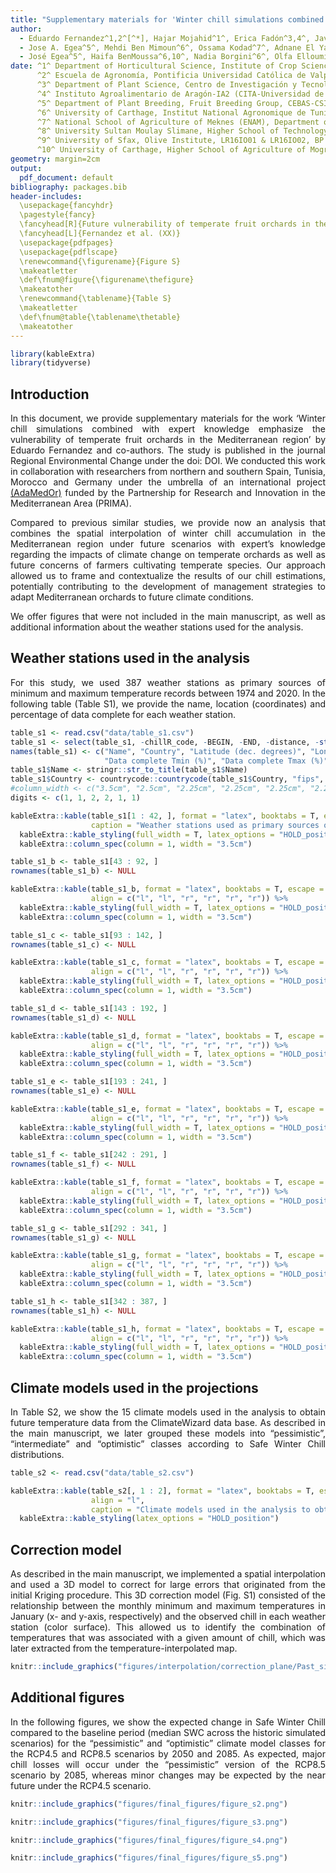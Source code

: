 ```yaml
---
title: "Supplementary materials for 'Winter chill simulations combined with expert knowledge emphasize the vulnerability of temperate fruit orchards in the Mediterranean region'"
author:
  - Eduardo Fernandez^1,2^[^*], Hajar Mojahid^1^, Erica Fadón^3,4^, Javier Rodrigo^3,4^, David Ruiz^5^,
  - Jose A. Egea^5^, Mehdi Ben Mimoun^6^, Ossama Kodad^7^, Adnane El Yaacoubi^8^, Mohamed Ghrab^9^,
  - José Egea^5^, Haifa BenMoussa^6,10^, Nadia Borgini^6^, Olfa Elloumi^9^ and Eike Luedeling^2^  
date: ^1^ Department of Horticultural Science, Institute of Crop Science and Resource Conservation (INRES), University of Bonn, 53121 Bonn, Germany \newline
      ^2^ Escuela de Agronomía, Pontificia Universidad Católica de Valparaíso, Casilla 4-D, Quillota, Chile \newline
      ^3^ Department of Plant Science, Centro de Investigación y Tecnología Agroalimentaria de Aragón (CITA), Gobierno de Aragón, Avda. Montañana 930, 50059 Zaragoza, Spain \newline
      ^4^ Instituto Agroalimentario de Aragón-IA2 (CITA-Universidad de Zaragoza), 50013 Zaragoza, Spain \newline
      ^5^ Department of Plant Breeding, Fruit Breeding Group, CEBAS-CSIC, PO Box 164, Espinardo, 30100 Murcia, Spain \newline
      ^6^ University of Carthage, Institut National Agronomique de Tunisie (INAT), Laboratory GREEN-TEAM (LR17AGR01), 43 avenue Charles Nicolle, 1082 Tunis, Tunisia \newline
      ^7^ National School of Agriculture of Meknes (ENAM), Department of Arboriculture and Viticulture, PB. S/40, 50000 Meknes, Morocco \newline
      ^8^ University Sultan Moulay Slimane, Higher School of Technology Khenifra, P.B. 170, Khenifra, Morocco \newline
      ^9^ University of Sfax, Olive Institute, LR16IO01 & LR16IO02, BP 1087 Sfax 3000, Tunisia \newline
      ^10^ University of Carthage, Higher School of Agriculture of Mograne, Department of Agricultural Production, Zaghouan, Tunisia
geometry: margin=2cm
output: 
  pdf_document: default
bibliography: packages.bib
header-includes:
  \usepackage{fancyhdr}
  \pagestyle{fancy}
  \fancyhead[R]{Future vulnerability of temperate fruit orchards in the Mediterranean}
  \fancyhead[L]{Fernandez et al. (XX)}
  \usepackage{pdfpages}
  \usepackage{pdflscape}
  \renewcommand{\figurename}{Figure S}
  \makeatletter
  \def\fnum@figure{\figurename\thefigure}
  \makeatother
  \renewcommand{\tablename}{Table S}
  \makeatletter
  \def\fnum@table{\tablename\thetable}
  \makeatother
---
```


<style>
body {
text-align: justify}
</style>

```r
library(kableExtra)
library(tidyverse)
```

[^*]: Corresponding author: Eduardo Fernández (eduardo.fernandez.c@pucv.cl)

## Introduction

In this document, we provide supplementary materials for the work 'Winter chill simulations combined with expert knowledge emphasize the vulnerability of temperate fruit orchards in the Mediterranean region' by Eduardo Fernandez and co-authors. The study is published in the journal Regional Environmental Change under the doi: DOI. We conducted this work in collaboration with researchers from northern and southern Spain, Tunisia, Morocco and Germany under the umbrella of an international project [(AdaMedOr)](https://mel.cgiar.org/projects/adamedor) funded by the Partnership for Research and Innovation in the Mediterranean Area (PRIMA).

Compared to previous similar studies, we provide now an analysis that combines the spatial interpolation of winter chill accumulation in the Mediterranean region under future scenarios with expert's knowledge regarding the impacts of climate change on temperate orchards as well as future concerns of farmers cultivating temperate species. Our approach allowed us to frame and contextualize the results of our chill estimations, potentially contributing to the development of management strategies to adapt Mediterranean orchards to future climate conditions.

We offer figures that were not included in the main manuscript, as well as additional information about the weather stations used for the analysis.

\newpage

## Weather stations used in the analysis

For this study, we used 387 weather stations as primary sources of minimum and maximum temperature records between 1974 and 2020. In the following table (Table S1), we provide the name, location (coordinates) and percentage of data complete for each weather station.

```r
table_s1 <- read.csv("data/table_s1.csv")
table_s1 <- select(table_s1, -chillR_code, -BEGIN, -END, -distance, -starts_with("Total"))
names(table_s1) <- c("Name", "Country", "Latitude (dec. degrees)", "Longitude (dec. degrees)",
                     "Data complete Tmin (%)", "Data complete Tmax (%)")
table_s1$Name <- stringr::str_to_title(table_s1$Name)
table_s1$Country <- countrycode::countrycode(table_s1$Country, "fips", "country.name")
#column_width <- c("3.5cm", "2.5cm", "2.25cm", "2.25cm", "2.25cm", "2.25cm")
digits <- c(1, 1, 2, 2, 1, 1)

kableExtra::kable(table_s1[1 : 42, ], format = "latex", booktabs = T, escape = T, digits = digits,
                  caption = "Weather stations used as primary sources of minimum and maximum temperature records between 1974 and 2020 in the Mediterranean basin", align = c("l", "l", "r", "r", "r", "r")) %>% 
  kableExtra::kable_styling(full_width = T, latex_options = "HOLD_position") %>% 
  kableExtra::column_spec(column = 1, width = "3.5cm")
```

```r
table_s1_b <- table_s1[43 : 92, ]
rownames(table_s1_b) <- NULL

kableExtra::kable(table_s1_b, format = "latex", booktabs = T, escape = T, digits = digits,
                  align = c("l", "l", "r", "r", "r", "r")) %>% 
  kableExtra::kable_styling(full_width = T, latex_options = "HOLD_position") %>% 
  kableExtra::column_spec(column = 1, width = "3.5cm")
```

```r
table_s1_c <- table_s1[93 : 142, ]
rownames(table_s1_c) <- NULL

kableExtra::kable(table_s1_c, format = "latex", booktabs = T, escape = T, digits = digits,
                  align = c("l", "l", "r", "r", "r", "r")) %>% 
  kableExtra::kable_styling(full_width = T, latex_options = "HOLD_position") %>% 
  kableExtra::column_spec(column = 1, width = "3.5cm")
```

```r
table_s1_d <- table_s1[143 : 192, ]
rownames(table_s1_d) <- NULL

kableExtra::kable(table_s1_d, format = "latex", booktabs = T, escape = T, digits = digits,
                  align = c("l", "l", "r", "r", "r", "r")) %>% 
  kableExtra::kable_styling(full_width = T, latex_options = "HOLD_position") %>% 
  kableExtra::column_spec(column = 1, width = "3.5cm")
```

```r
table_s1_e <- table_s1[193 : 241, ]
rownames(table_s1_e) <- NULL

kableExtra::kable(table_s1_e, format = "latex", booktabs = T, escape = T, digits = digits,
                  align = c("l", "l", "r", "r", "r", "r")) %>% 
  kableExtra::kable_styling(full_width = T, latex_options = "HOLD_position") %>% 
  kableExtra::column_spec(column = 1, width = "3.5cm")
```

```r
table_s1_f <- table_s1[242 : 291, ]
rownames(table_s1_f) <- NULL

kableExtra::kable(table_s1_f, format = "latex", booktabs = T, escape = T, digits = digits,
                  align = c("l", "l", "r", "r", "r", "r")) %>% 
  kableExtra::kable_styling(full_width = T, latex_options = "HOLD_position") %>% 
  kableExtra::column_spec(column = 1, width = "3.5cm")
```

```r
table_s1_g <- table_s1[292 : 341, ]
rownames(table_s1_g) <- NULL

kableExtra::kable(table_s1_g, format = "latex", booktabs = T, escape = T, digits = digits,
                  align = c("l", "l", "r", "r", "r", "r")) %>% 
  kableExtra::kable_styling(full_width = T, latex_options = "HOLD_position") %>% 
  kableExtra::column_spec(column = 1, width = "3.5cm")
```

```r
table_s1_h <- table_s1[342 : 387, ]
rownames(table_s1_h) <- NULL

kableExtra::kable(table_s1_h, format = "latex", booktabs = T, escape = T, digits = digits,
                  align = c("l", "l", "r", "r", "r", "r")) %>% 
  kableExtra::kable_styling(full_width = T, latex_options = "HOLD_position") %>% 
  kableExtra::column_spec(column = 1, width = "3.5cm")
```

\newpage

## Climate models used in the projections

In Table S2, we show the 15 climate models used in the analysis to obtain future temperature data from the ClimateWizard data base. As described in the main manuscript, we later grouped these models into "pessimistic", "intermediate" and "optimistic" classes according to Safe Winter Chill distributions.

```r
table_s2 <- read.csv("data/table_s2.csv")

kableExtra::kable(table_s2[, 1 : 2], format = "latex", booktabs = T, escape = T,
                  align = "l",
                  caption = "Climate models used in the analysis to obtain temperature data under future climate scenarios") %>% 
  kableExtra::kable_styling(latex_options = "HOLD_position")
```

\newpage

## Correction model

As described in the main manuscript, we implemented a spatial interpolation and used a 3D model to correct for large errors that originated from the initial Kriging procedure. This 3D correction model (Fig. S1) consisted of the relationship between the monthly minimum and maximum temperatures in January (x- and y-axis, respectively) and the observed chill in each weather station (color surface). This allowed us to identify the combination of temperatures that was associated with a given amount of chill, which was later extracted from the temperature-interpolated map.

```r
knitr::include_graphics("figures/interpolation/correction_plane/Past_sim_1975supplementary.png")
```

## Additional figures
In the following figures, we show the expected change in Safe Winter Chill compared to the baseline period (median SWC across the historic simulated scenarios) for the "pessimistic" and "optimistic" climate model classes for the RCP4.5 and RCP8.5 scenarios by 2050 and 2085. As expected, major chill losses will occur under the "pessimistic" version of the RCP8.5 scenario by 2085, whereas minor changes may be expected by the near future under the RCP4.5 scenario.

```r
knitr::include_graphics("figures/final_figures/figure_s2.png")
```

```r
knitr::include_graphics("figures/final_figures/figure_s3.png")
```

```r
knitr::include_graphics("figures/final_figures/figure_s4.png")
```

```r
knitr::include_graphics("figures/final_figures/figure_s5.png")
```


